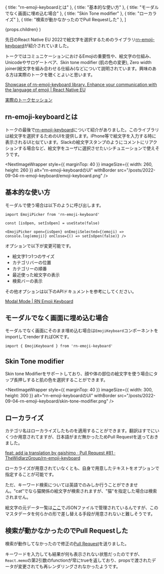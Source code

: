 

  { title: "rn-emoji-keyboardとは" },
  { title: "基本的な使い方" },
  { title: "モーダルでなく画面に埋め込む場合" },
  { title: "Skin Tone modifier" },
  { title: "ローカライズ" },
  { title: "検索が動かなかったのでPull Requestした" },
]

  <PostLayout headlines={headlines} meta={meta}>
    {props.children}
  </PostLayout>
)


先日のReact Native EU 2022で絵文字を選択するためのライブラリ[rn-emoji-keyboard](https://github.com/TheWidlarzGroup/rn-emoji-keyboard)が紹介されていました。


トークではコミュニケーションにおけるEmojiの重要性や、絵文字の仕組み、Unicodeやサロゲートペア、Skin tone modifier (肌の色の変更), Zero width joiner(絵文字を組み合わせる仕組み)などについて説明されています。興味のある方は実際のトークを聴くとよいと思います。

[Showcase of rn-emoji-keyboard library. Enhance your communication with the language of emoji | React Native EU](https://www.react-native.eu/talks/magdalena-jaskowska-showcase-of-rn-emoji-keyboard-library-enhance-your-communication-with-the-language-of-emoji)

[実際のトークセッション](https://youtu.be/uLicTDG5hSs)


## rn-emoji-keyboardとは

トークの最後で[rn-emoji-keyboard](https://github.com/TheWidlarzGroup/rn-emoji-keyboard)について紹介がありました。このライブラリは絵文字を選択するためのUIを提供します。iPhone等で絵文字を入力する時に表示されるUIと似ています。Slackの絵文字スタンプのようにコメントにリアクションする場合など、絵文字をユーザに選択させたいシチュエーションで使えそうです。


<NextImageWrapper
  style={{ marginTop: 40 }}
  imageSize={{ width: 260, height: 260 }}
  alt="rn-emoji-keyboardのUI"
  withBorder
  src="/posts/2022-09-04-rn-emoji-keyboard/emoji-keyboard.png"
/>

## 基本的な使い方

モーダルで使う場合は以下のように呼び出します。

```tsx
import EmojiPicker from 'rn-emoji-keyboard'

const [isOpen, setIsOpen] = useState(false)

<EmojiPicker open={isOpen} onEmojiSelected={(emoji) => console.log(emoji)} onClose={() => setIsOpen(false)} />
```

オプションで以下が変更可能です。
- 絵文字1つ1つのサイズ
- カテゴリバーの位置
- カテゴリーの順番
- 最近使った絵文字の表示
- 検索バーの表示

その他オプションは以下のAPIドキュメントを参考にしてください。

[Modal Mode | RN Emoji Keyboard](https://thewidlarzgroup.github.io/rn-emoji-keyboard/docs/api/modal)

## モーダルでなく画面に埋め込む場合

モーダルでなく画面にそのまま埋め込む場合は`EmojiKeyboard`コンポーネントをimportしてrenderすればOKです。

```
import { EmojiKeyboard } from 'rn-emoji-keyboard'
```


## Skin Tone modifier

Skin tone Modifierをサポートしており、顔や体の部位の絵文字を使う場合にタップ長押しすると肌の色を選択することができます。


<NextImageWrapper
  style={{ marginTop: 40 }}
  imageSize={{ width: 300, height: 300 }}
  alt="rn-emoji-keyboardのUI"
  withBorder
  src="/posts/2022-09-04-rn-emoji-keyboard/skin-tone-modifier.png"
/>

## ローカライズ

カテゴリ名はローカライズしたものを適用することができます。翻訳はすでにいくつか用意されてますが、日本語がまだ無かったためPull Requestを送っておきました。

[feat: add ja translation by gaishimo · Pull Request #81 · TheWidlarzGroup/rn-emoji-keyboard](https://github.com/TheWidlarzGroup/rn-emoji-keyboard/pull/81)

ローカライズが用意されていなくとも、自身で用意したテキストをオプションで指定することが可能です。

ただ、キーワード検索については英語でのみしか行うことができません。"cat"でなら猫関係の絵文字が検索されますが、"猫"を指定した場合は検索されません。

絵文字の元データ一覧は[ここ](https://github.com/TheWidlarzGroup/rn-emoji-keyboard/blob/master/src/assets/emojis.json)でJSONファイルで管理されているんですが、このマスタデータを何らかの形で差し替える手段が用意されないと難しそうです。


## 検索が動かなかったのでPull Requestした

検索が動作してなかったので修正の[Pull Request](https://github.com/TheWidlarzGroup/rn-emoji-keyboard/pull/83)を送りました。

キーワードを入力しても結果が何も表示されない状態だったのですが、`React.memo`の第2引数のfunctionが常にtrueを返しており、propsで渡されたデータが変更されても再レンダリングされなかったようです。

